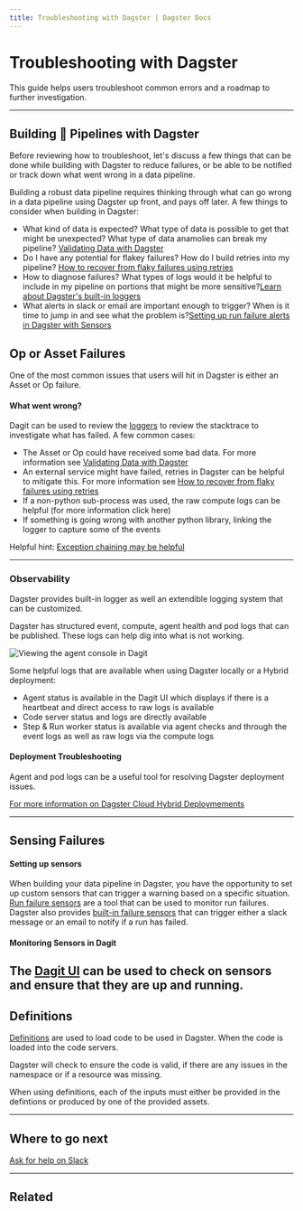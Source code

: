 ```yaml
---
title: Troubleshooting with Dagster | Dagster Docs
---
```


# Troubleshooting with Dagster 


This guide helps users troubleshoot common errors and a roadmap to further investigation. 

---
## Building 💪 Pipelines with Dagster

Before reviewing how to troubleshoot, let's discuss a few things that can be done while building with Dagster to reduce failures, or be able to be notified or track down what went wrong in a data pipeline.

Building a robust data pipeline requires thinking through what can go wrong in a data pipeline using Dagster up front, and pays off later. A few things to consider when building in Dagster:

- What kind of data is expected? What type of data is possible to get that might be unexpected? What type of data anamolies can break my pipeline? [Validating Data with Dagster](/guides/dagster/dagster_type_factories)
- Do I have any potential for flakey failures? How do I build retries into my pipeline?
  [How to recover from flaky failures using retries](concepts/ops-jobs-graphs/op-retries#op-retries)
- How to diagnose failures? What types of logs would it be helpful to include in my pipeline on portions that might be more sensitive?[Learn about Dagster's built-in loggers](/concepts/logging/loggers#using-built-in-loggers) 
- What alerts in slack or email are important enough to trigger? When is it time to jump in and see what the problem is?[Setting up run failure alerts in Dagster with Sensors](/concepts/partitions-schedules-sensors/sensors#run-failure-sensor)


## Op or Asset Failures

One of the most common issues that users will hit in Dagster is either an Asset or Op failure. 

#### What went wrong?

Dagit can be used to review the [loggers](/concepts/logging/loggers#using-loggers) to review the stacktrace to investigate what has failed. A few common cases:
- The Asset or Op could have received some bad data. For more information see [Validating Data with Dagster](/guides/dagster/dagster_type_factories)
- An external service might have failed, retries in Dagster can be helpful to mitigate this. For more information see [How to recover from flaky failures using retries](concepts/ops-jobs-graphs/op-retries#op-retries)
- If a non-python sub-process was used, the raw compute logs can be helpful (for more information click here)
- If something is going wrong with another python library, linking the logger to capture some of the events 

Helpful hint:
[Exception chaining may be helpful](https://docs.python.org/3.9/tutorial/errors.html#exception-chaining)

---

### Observability 

Dagster provides built-in logger as well an extendible logging system that can be customized. 

Dagster has structured event, compute, agent health and pod logs that can be published. These logs can help dig into what is not working.


<!-- ![Viewing the cereals asset in Dagit](/images/guides/troubleshooting/agents.png) -->

<Image
alt="Viewing the agent console in Dagit"
src="/images/guides/troubleshooting/agents.png"
width={3574}
height={1962}
/>

Some helpful logs that are available when using Dagster locally or a Hybrid deployment:

- Agent status is available in the Dagit UI which displays if there is a heartbeat and direct access to raw logs is available 
- Code server status and logs are directly available 
- Step & Run worker status is available via agent checks and through the event logs as well as raw logs via the compute logs 

#### Deployment Troubleshooting

Agent and pod logs can be a useful tool for resolving Dagster deployment issues. 

[For more information on Dagster Cloud Hybrid Deploymements](/dagster-cloud/deployment/agents)

---


## Sensing Failures 

#### Setting up sensors 

When building your data pipeline in Dagster, you have the opportunity to set up custom sensors that can trigger a warning based on a specific situation. [Run failure sensors](/concepts/partitions-schedules-sensors/sensors#run-failure-sensor) are a tool that can be used to monitor run failures. Dagster also provides [built-in failure sensors](/concepts/partitions-schedules-sensors/sensors#out-of-box-run-failure-sensors) that can trigger either a slack message or an email to notify if a run has failed.    

#### Monitoring Sensors in Dagit

The [Dagit UI](/concepts/partitions-schedules-sensors/sensors#monitoring-sensors-in-dagit) can be used to check on sensors and ensure that they are up and running. 
--- 
## Definitions

[Definitions](/_apidocs/definitions) are used to load code to be used in Dagster. When the code is loaded into the code servers.

Dagster will check to ensure the code is valid, if there are any issues in the namespace or if a resource was missing.

When using definitions, each of the inputs must either be provided in the defintions or produced by one of the provided assets.


---

## Where to go next


[Ask for help on Slack](https://dagster.io/slack)






---

## Related

<ArticleList>
  <ArticleListItem
    href="/guides/dagster/using-environment-variables-and-secrets"
    title="Environment variables and secrets"
  ></ArticleListItem>
  <ArticleListItem
    href="/guides/dagster/dagster_type_factories"
    title="Validating Data with Dagster Type Factories"
  ></ArticleListItem>
  <ArticleListItem
    href="/concepts/ops-jobs-graphs/op-retries"
    title="Op Retries"
  ></ArticleListItem>
</ArticleList>
